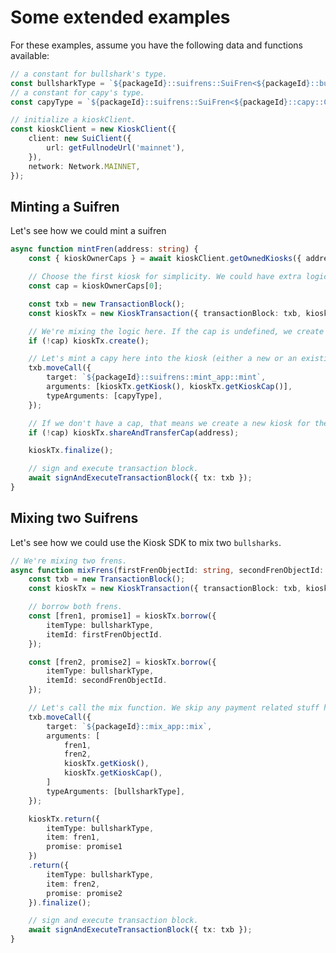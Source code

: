 # Some extended examples

For these examples, assume you have the following data and functions available:

```typescript
// a constant for bullshark's type.
const bullsharkType = `${packageId}::suifrens::SuiFren<${packageId}::bullshark::Bullshark>`;
// a constant for capy's type.
const capyType = `${packageId}::suifrens::SuiFren<${packageId}::capy::Capy>`;

// initialize a kioskClient.
const kioskClient = new KioskClient({
	client: new SuiClient({
		url: getFullnodeUrl('mainnet'),
	}),
	network: Network.MAINNET,
});
```

## Minting a Suifren

Let's see how we could mint a suifren

```typescript
async function mintFren(address: string) {
	const { kioskOwnerCaps } = await kioskClient.getOwnedKiosks({ address });

	// Choose the first kiosk for simplicity. We could have extra logic here (e.g. let the user choose, pick a personal one, etc).
	const cap = kioskOwnerCaps[0];

	const txb = new TransactionBlock();
	const kioskTx = new KioskTransaction({ transactionBlock: txb, kioskClient, cap });

	// We're mixing the logic here. If the cap is undefined, we create a new kiosk.
	if (!cap) kioskTx.create();

	// Let's mint a capy here into the kiosk (either a new or an existing one).
	txb.moveCall({
		target: `${packageId}::suifrens::mint_app::mint`,
		arguments: [kioskTx.getKiosk(), kioskTx.getKioskCap()],
		typeArguments: [capyType],
	});

	// If we don't have a cap, that means we create a new kiosk for the user in this flow.
	if (!cap) kioskTx.shareAndTransferCap(address);

	kioskTx.finalize();

	// sign and execute transaction block.
	await signAndExecuteTransactionBlock({ tx: txb });
}
```

## Mixing two Suifrens

Let's see how we could use the Kiosk SDK to mix two `bullsharks`.

```typescript
// We're mixing two frens.
async function mixFrens(firstFrenObjectId: string, secondFrenObjectId: string, cap: KioskOwnerCap) {
    const txb = new TransactionBlock();
    const kioskTx = new KioskTransaction({ transactionBlock: txb, kioskClient, cap });

    // borrow both frens.
    const [fren1, promise1] = kioskTx.borrow({
        itemType: bullsharkType,
        itemId: firstFrenObjectId.
    });

    const [fren2, promise2] = kioskTx.borrow({
        itemType: bullsharkType,
        itemId: secondFrenObjectId.
    });

    // Let's call the mix function. We skip any payment related stuff here.
    txb.moveCall({
        target: `${packageId}::mix_app::mix`,
        arguments: [
            fren1,
            fren2,
            kioskTx.getKiosk(),
            kioskTx.getKioskCap(),
        ]
        typeArguments: [bullsharkType],
    });

    kioskTx.return({
        itemType: bullsharkType,
        item: fren1,
        promise: promise1
    })
    .return({
        itemType: bullsharkType,
        item: fren2,
        promise: promise2
    }).finalize();

    // sign and execute transaction block.
    await signAndExecuteTransactionBlock({ tx: txb });
}
```
